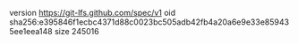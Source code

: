 version https://git-lfs.github.com/spec/v1
oid sha256:e395846f1ecbc4371d88c0023bc505adb42fb4a20a6e9e33e859435ee1eea148
size 245016
